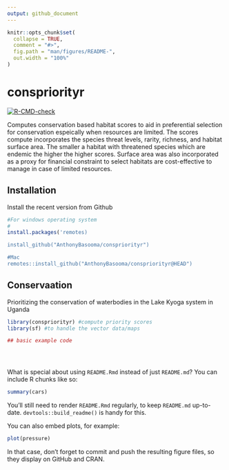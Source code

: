 ```yaml
---
output: github_document
---
```


<!-- README.md is generated from README.Rmd. Please edit that file -->

```r
knitr::opts_chunk$set(
  collapse = TRUE,
  comment = "#>",
  fig.path = "man/figures/README-",
  out.width = "100%"
)
```

# conspriorityr

<!-- badges: start -->
[![R-CMD-check](https://github.com/AnthonyBasooma/conspriorityr/actions/workflows/R-CMD-check.yaml/badge.svg)](https://github.com/AnthonyBasooma/conspriorityr/actions/workflows/R-CMD-check.yaml)
<!-- badges: end -->

Computes conservation based habitat scores to aid in preferential selection for conservation espeically when resources are limited. The scores compute incorporates the species threat levels, rarity, richness, and habitat surface area. The smaller a habitat with threatened species which are endemic the higher the higher scores. Surface area was also incorporated as a proxy for financial constraint to select habitats are cost-effective to manage in case of limited resources.

## Installation

Install the recent version from Github

``` r
#For windows operating system
#
install.packages('remotes)

install_github("AnthonyBasooma/conspriorityr")

#Mac
remotes::install_github("AnthonyBasooma/conspriorityr@HEAD")

```

## Conservaation 

Prioritizing the conservation of waterbodies in the Lake Kyoga system in Uganda


```r

library(conspriorityr) #compute priority scores
library(sf) #to handle the vector data/maps

## basic example code





```

What is special about using `README.Rmd` instead of just `README.md`? You can include R chunks like so:

```r
summary(cars)
```

You'll still need to render `README.Rmd` regularly, to keep `README.md` up-to-date. `devtools::build_readme()` is handy for this.

You can also embed plots, for example:

```r
plot(pressure)
```

In that case, don't forget to commit and push the resulting figure files, so they display on GitHub and CRAN.
